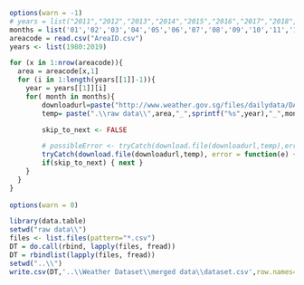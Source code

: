 
```r
options(warn = -1)
# years = list("2011","2012","2013","2014","2015","2016","2017","2018","2019")
months = list('01','02','03','04','05','06','07','08','09','10','11','12')
areacode = read.csv("AreaID.csv")
years <- list(1980:2019)

for (x in 1:nrow(areacode)){
  area = areacode[x,1]
  for (i in 1:length(years[[1]]-1)){
    year = years[[1]][i]
    for( month in months){
        downloadurl=paste("http://www.weather.gov.sg/files/dailydata/DAILYDATA_",area,"_",sprintf("%s",year),month,".csv",sep="")
        temp= paste(".\\raw data\\",area,"_",sprintf("%s",year),"_",month,".csv",sep = "")

        skip_to_next <- FALSE

        # possibleError <- tryCatch(download.file(downloadurl,temp),error = function(e) print(paste('did not work out')))
        tryCatch(download.file(downloadurl,temp), error = function(e) { skip_to_next <<- TRUE})
        if(skip_to_next) { next }
    }
  }
}
    
options(warn = 0)
```

```r
library(data.table)
setwd("raw data\\")
files <- list.files(pattern="*.csv")
DT = do.call(rbind, lapply(files, fread))
DT = rbindlist(lapply(files, fread))
setwd("..\\")
write.csv(DT,'..\\Weather Dataset\\merged data\\dataset.csv',row.names=F)

```

```r


```

```r

```

